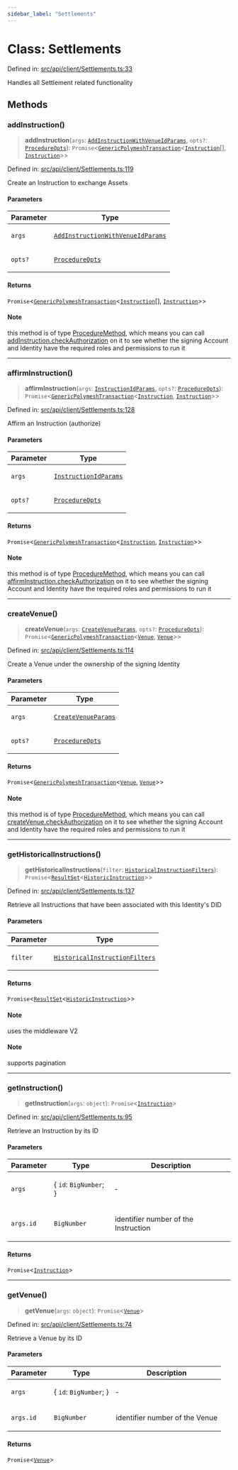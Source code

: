 ```yaml
---
sidebar_label: "Settlements"
---
```


# Class: Settlements

Defined in: [src/api/client/Settlements.ts:33](https://github.com/PolymeshAssociation/polymesh-sdk/blob/bee6a2fe7a8ce5db42a6982e793782182cde2153/src/api/client/Settlements.ts#L33)

Handles all Settlement related functionality

## Methods

### addInstruction()

> **addInstruction**(`args`: [`AddInstructionWithVenueIdParams`](../../../procedures/types/type-aliases/AddInstructionWithVenueIdParams.mdx), `opts?`: [`ProcedureOpts`](../../../procedures/types/interfaces/ProcedureOpts.mdx)): `Promise`\<[`GenericPolymeshTransaction`](../../../procedures/types/type-aliases/GenericPolymeshTransaction.mdx)\<[`Instruction`](../../../entities/Instruction/classes/Instruction.mdx)[], [`Instruction`](../../../entities/Instruction/classes/Instruction.mdx)\>\>

Defined in: [src/api/client/Settlements.ts:119](https://github.com/PolymeshAssociation/polymesh-sdk/blob/bee6a2fe7a8ce5db42a6982e793782182cde2153/src/api/client/Settlements.ts#L119)

Create an Instruction to exchange Assets

#### Parameters

<table>
<thead>
<tr>
<th>Parameter</th>
<th>Type</th>
</tr>
</thead>
<tbody>
<tr>
<td>

`args`

</td>
<td>

[`AddInstructionWithVenueIdParams`](../../../procedures/types/type-aliases/AddInstructionWithVenueIdParams.mdx)

</td>
</tr>
<tr>
<td>

`opts?`

</td>
<td>

[`ProcedureOpts`](../../../procedures/types/interfaces/ProcedureOpts.mdx)

</td>
</tr>
</tbody>
</table>

#### Returns

`Promise`\<[`GenericPolymeshTransaction`](../../../procedures/types/type-aliases/GenericPolymeshTransaction.mdx)\<[`Instruction`](../../../entities/Instruction/classes/Instruction.mdx)[], [`Instruction`](../../../entities/Instruction/classes/Instruction.mdx)\>\>

#### Note

this method is of type [ProcedureMethod](../../../procedures/types/interfaces/ProcedureMethod.mdx), which means you can call [addInstruction.checkAuthorization](../../../procedures/types/interfaces/ProcedureMethod.mdx#checkauthorization) on it to see whether the signing Account and Identity have the required roles and permissions to run it

***

### affirmInstruction()

> **affirmInstruction**(`args`: [`InstructionIdParams`](../../../procedures/types/interfaces/InstructionIdParams.mdx), `opts?`: [`ProcedureOpts`](../../../procedures/types/interfaces/ProcedureOpts.mdx)): `Promise`\<[`GenericPolymeshTransaction`](../../../procedures/types/type-aliases/GenericPolymeshTransaction.mdx)\<[`Instruction`](../../../entities/Instruction/classes/Instruction.mdx), [`Instruction`](../../../entities/Instruction/classes/Instruction.mdx)\>\>

Defined in: [src/api/client/Settlements.ts:128](https://github.com/PolymeshAssociation/polymesh-sdk/blob/bee6a2fe7a8ce5db42a6982e793782182cde2153/src/api/client/Settlements.ts#L128)

Affirm an Instruction (authorize)

#### Parameters

<table>
<thead>
<tr>
<th>Parameter</th>
<th>Type</th>
</tr>
</thead>
<tbody>
<tr>
<td>

`args`

</td>
<td>

[`InstructionIdParams`](../../../procedures/types/interfaces/InstructionIdParams.mdx)

</td>
</tr>
<tr>
<td>

`opts?`

</td>
<td>

[`ProcedureOpts`](../../../procedures/types/interfaces/ProcedureOpts.mdx)

</td>
</tr>
</tbody>
</table>

#### Returns

`Promise`\<[`GenericPolymeshTransaction`](../../../procedures/types/type-aliases/GenericPolymeshTransaction.mdx)\<[`Instruction`](../../../entities/Instruction/classes/Instruction.mdx), [`Instruction`](../../../entities/Instruction/classes/Instruction.mdx)\>\>

#### Note

this method is of type [ProcedureMethod](../../../procedures/types/interfaces/ProcedureMethod.mdx), which means you can call [affirmInstruction.checkAuthorization](../../../procedures/types/interfaces/ProcedureMethod.mdx#checkauthorization) on it to see whether the signing Account and Identity have the required roles and permissions to run it

***

### createVenue()

> **createVenue**(`args`: [`CreateVenueParams`](../../../procedures/types/interfaces/CreateVenueParams.mdx), `opts?`: [`ProcedureOpts`](../../../procedures/types/interfaces/ProcedureOpts.mdx)): `Promise`\<[`GenericPolymeshTransaction`](../../../procedures/types/type-aliases/GenericPolymeshTransaction.mdx)\<[`Venue`](../../../entities/Venue/classes/Venue.mdx), [`Venue`](../../../entities/Venue/classes/Venue.mdx)\>\>

Defined in: [src/api/client/Settlements.ts:114](https://github.com/PolymeshAssociation/polymesh-sdk/blob/bee6a2fe7a8ce5db42a6982e793782182cde2153/src/api/client/Settlements.ts#L114)

Create a Venue under the ownership of the signing Identity

#### Parameters

<table>
<thead>
<tr>
<th>Parameter</th>
<th>Type</th>
</tr>
</thead>
<tbody>
<tr>
<td>

`args`

</td>
<td>

[`CreateVenueParams`](../../../procedures/types/interfaces/CreateVenueParams.mdx)

</td>
</tr>
<tr>
<td>

`opts?`

</td>
<td>

[`ProcedureOpts`](../../../procedures/types/interfaces/ProcedureOpts.mdx)

</td>
</tr>
</tbody>
</table>

#### Returns

`Promise`\<[`GenericPolymeshTransaction`](../../../procedures/types/type-aliases/GenericPolymeshTransaction.mdx)\<[`Venue`](../../../entities/Venue/classes/Venue.mdx), [`Venue`](../../../entities/Venue/classes/Venue.mdx)\>\>

#### Note

this method is of type [ProcedureMethod](../../../procedures/types/interfaces/ProcedureMethod.mdx), which means you can call [createVenue.checkAuthorization](../../../procedures/types/interfaces/ProcedureMethod.mdx#checkauthorization) on it to see whether the signing Account and Identity have the required roles and permissions to run it

***

### getHistoricalInstructions()

> **getHistoricalInstructions**(`filter`: [`HistoricalInstructionFilters`](../../types/interfaces/HistoricalInstructionFilters.mdx)): `Promise`\<[`ResultSet`](../../../entities/types/interfaces/ResultSet.mdx)\<[`HistoricInstruction`](../../../entities/Venue/types/type-aliases/HistoricInstruction.mdx)\>\>

Defined in: [src/api/client/Settlements.ts:137](https://github.com/PolymeshAssociation/polymesh-sdk/blob/bee6a2fe7a8ce5db42a6982e793782182cde2153/src/api/client/Settlements.ts#L137)

Retrieve all Instructions that have been associated with this Identity's DID

#### Parameters

<table>
<thead>
<tr>
<th>Parameter</th>
<th>Type</th>
</tr>
</thead>
<tbody>
<tr>
<td>

`filter`

</td>
<td>

[`HistoricalInstructionFilters`](../../types/interfaces/HistoricalInstructionFilters.mdx)

</td>
</tr>
</tbody>
</table>

#### Returns

`Promise`\<[`ResultSet`](../../../entities/types/interfaces/ResultSet.mdx)\<[`HistoricInstruction`](../../../entities/Venue/types/type-aliases/HistoricInstruction.mdx)\>\>

#### Note

uses the middleware V2

#### Note

supports pagination

***

### getInstruction()

> **getInstruction**(`args`: `object`): `Promise`\<[`Instruction`](../../../entities/Instruction/classes/Instruction.mdx)\>

Defined in: [src/api/client/Settlements.ts:95](https://github.com/PolymeshAssociation/polymesh-sdk/blob/bee6a2fe7a8ce5db42a6982e793782182cde2153/src/api/client/Settlements.ts#L95)

Retrieve an Instruction by its ID

#### Parameters

<table>
<thead>
<tr>
<th>Parameter</th>
<th>Type</th>
<th>Description</th>
</tr>
</thead>
<tbody>
<tr>
<td>

`args`

</td>
<td>

\{ `id`: `BigNumber`; \}

</td>
<td>

&hyphen;

</td>
</tr>
<tr>
<td>

`args.id`

</td>
<td>

`BigNumber`

</td>
<td>

identifier number of the Instruction

</td>
</tr>
</tbody>
</table>

#### Returns

`Promise`\<[`Instruction`](../../../entities/Instruction/classes/Instruction.mdx)\>

***

### getVenue()

> **getVenue**(`args`: `object`): `Promise`\<[`Venue`](../../../entities/Venue/classes/Venue.mdx)\>

Defined in: [src/api/client/Settlements.ts:74](https://github.com/PolymeshAssociation/polymesh-sdk/blob/bee6a2fe7a8ce5db42a6982e793782182cde2153/src/api/client/Settlements.ts#L74)

Retrieve a Venue by its ID

#### Parameters

<table>
<thead>
<tr>
<th>Parameter</th>
<th>Type</th>
<th>Description</th>
</tr>
</thead>
<tbody>
<tr>
<td>

`args`

</td>
<td>

\{ `id`: `BigNumber`; \}

</td>
<td>

&hyphen;

</td>
</tr>
<tr>
<td>

`args.id`

</td>
<td>

`BigNumber`

</td>
<td>

identifier number of the Venue

</td>
</tr>
</tbody>
</table>

#### Returns

`Promise`\<[`Venue`](../../../entities/Venue/classes/Venue.mdx)\>
